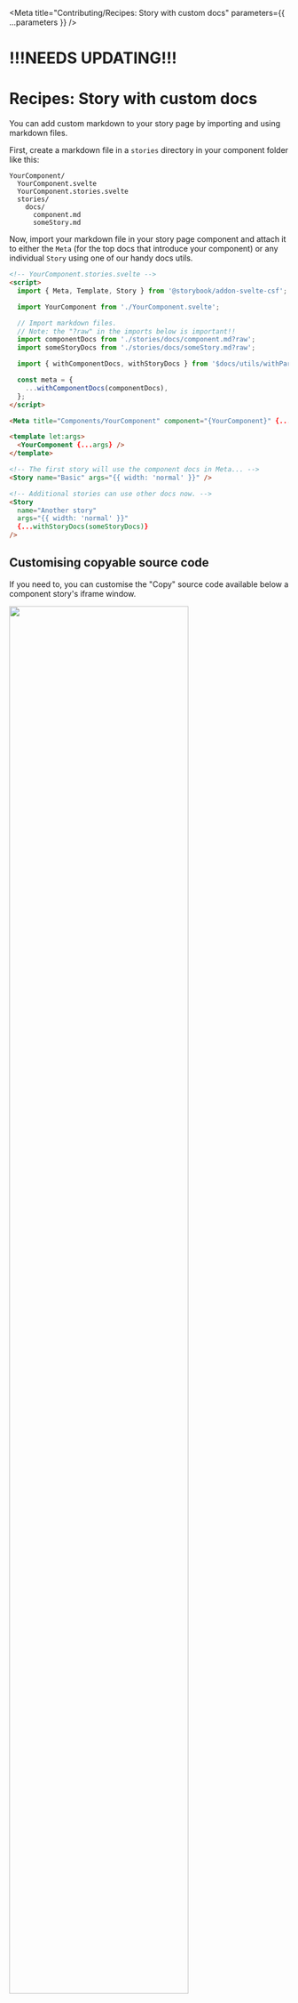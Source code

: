 

<Meta title="Contributing/Recipes: Story with custom docs" parameters={{ ...parameters }} />

# !!!NEEDS UPDATING!!!

# Recipes: Story with custom docs

You can add custom markdown to your story page by importing and using markdown files.

First, create a markdown file in a `stories` directory in your component folder like this:

```
YourComponent/
  YourComponent.svelte
  YourComponent.stories.svelte
  stories/
    docs/
      component.md
      someStory.md
```

Now, import your markdown file in your story page component and attach it to either the `Meta` (for the top docs that introduce your component) or any individual `Story` using one of our handy docs utils.

```html
<!-- YourComponent.stories.svelte -->
<script>
  import { Meta, Template, Story } from '@storybook/addon-svelte-csf';

  import YourComponent from './YourComponent.svelte';

  // Import markdown files.
  // Note: the "?raw" in the imports below is important!!
  import componentDocs from './stories/docs/component.md?raw';
  import someStoryDocs from './stories/docs/someStory.md?raw';

  import { withComponentDocs, withStoryDocs } from '$docs/utils/withParams';

  const meta = {
    ...withComponentDocs(componentDocs),
  };
</script>

<Meta title="Components/YourComponent" component="{YourComponent}" {...meta}></Meta>

<template let:args>
  <YourComponent {...args} />
</template>

<!-- The first story will use the component docs in Meta... -->
<Story name="Basic" args="{{ width: 'normal' }}" />

<!-- Additional stories can use other docs now. -->
<Story
  name="Another story"
  args="{{ width: 'normal' }}"
  {...withStoryDocs(someStoryDocs)}
/>
```

## Customising copyable source code

If you need to, you can customise the "Copy" source code available below a component story's iframe window.

<img className="feature" src={SourceCodeImg} width="80%" />

First, add a snippet file in a `stories` directory in your component folder like this:

```
YourComponent/
  YourComponent.svelte
  YourComponent.stories.svelte
  stories/
    snippets/
      default.svelte
```

Now, import your snippet file in your story page component and attach it to any individual `Story` using our docs utils.

```html
<script>
  import { Meta, Template, Story } from "@storybook/addon-svelte-csf";

  import YourComponent from "./YourComponent.svelte";

  // Import snippet file.
  // Note: the "?raw" in the import below is important!!
  import defaultSource from "./stories/snippets/default.svelte?raw";

  import { withSource } from "$docs/utils/withParams";

  const meta = {
    title: "Components/YourComponent",
    component: YourComponent,
  };
</script>

<meta {...meta} />

<template let:args>
  <YourComponent {...args} />
</template>

<!-- Pass source in inside an object keyed by your snippet's language, e.g., svelte, scss, etc. -->
<Story name="Basic" args="{{ width: 'normal' }}" {...withSource({ svelte: defaultSnippet })} />
```

> **Pro tip:** If you pass your source code in directly, the code won't change prop values when users play with Storybook's built-in [controls panel](https://storybook.js.org/docs/svelte/essentials/controls), so it's best to start with a default example using the generated source code.

If you're adding source code AND custom docs to a story, you can chain `withSource` and `withComponentDocs` like this:

```html
<!-- ... -->

<Story name="Extra wide" args="{{ width: 'wider' }}" {...withComponentDocs(componentDocs,
withSource({ svelte: defaultSnippet }))} />
```
